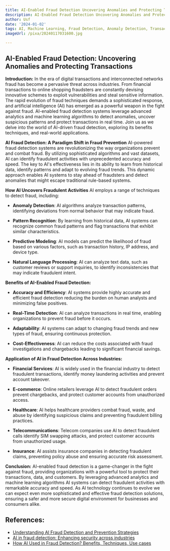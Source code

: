 ```yaml
---
title: AI-Enabled Fraud Detection Uncovering Anomalies and Protecting Transactions
description: AI-Enabled Fraud Detection Uncovering Anomalies and Protecting Transactions
author: Usf
date: '2024-01-02'
tags: AI, Machine Learning, Fraud Detection, Anomaly Detection, Transaction Protection
imageUrl: /pixa/20240117031600.jpg

---
```

## AI-Enabled Fraud Detection: Uncovering Anomalies and Protecting Transactions

**Introduction:**
In the era of  digital  transactions  and interconnected networks fraud has become a pervasive threat across industries. From financial transactions to online shopping fraudsters are constantly  devising innovative schemes to exploit vulnerabilities and steal sensitive information. The rapid evolution of fraud techniques demands a sophisticated response, and artificial intelligence (AI) has emerged as a powerful weapon in the fight  against fraud. AI-enabled fraud detection systems leverage advanced  analytics and machine learning algorithms to  detect anomalies, uncover suspicious patterns and protect transactions in real  time. Join us as we delve  into the world of AI-driven fraud detection, exploring its  benefits techniques, and real-world applications.

**AI Fraud Detection: A Paradigm Shift in  Fraud Prevention**
AI-powered fraud detection systems are revolutionizing the way organizations prevent and combat fraud. By utilizing sophisticated algorithms and vast datasets, AI can identify fraudulent  activities with unprecedented accuracy and  speed. The key to AI's effectiveness lies in  its ability to learn from historical data, identify patterns and adapt to evolving fraud trends. This dynamic  approach enables AI systems  to stay ahead of fraudsters and detect anomalies  that might escape traditional rule-based systems.

**How AI Uncovers Fraudulent Activities**
AI employs a range of techniques to detect fraud, including:

* **Anomaly  Detection**: AI algorithms analyze  transaction patterns, identifying deviations from normal behavior that may indicate  fraud.

* **Pattern Recognition**: By learning from historical data, AI systems can  recognize common fraud patterns and flag transactions that exhibit  similar characteristics.

* **Predictive Modeling**: AI models can predict the likelihood of fraud based on  various factors, such as transaction history, IP address, and  device type.

* **Natural Language Processing**: AI  can analyze text data, such as customer reviews or support inquiries, to identify inconsistencies that may indicate fraudulent intent.

**Benefits  of AI-Enabled Fraud Detection:**

* **Accuracy and Efficiency**: AI systems provide highly accurate and efficient fraud detection reducing the burden on human analysts and minimizing false positives.

* **Real-Time Detection**: AI can analyze transactions in real time, enabling organizations to prevent fraud before  it occurs.

* **Adaptability**: AI  systems can adapt to changing fraud  trends and new types of fraud, ensuring continuous protection.

* **Cost-Effectiveness**: AI can reduce the costs associated with fraud investigations  and chargebacks leading to significant financial savings.

**Application of AI in Fraud Detection Across Industries:**

* **Financial Services**:  AI  is widely used in the financial industry to detect fraudulent transactions, identify money laundering activities  and  prevent account takeover.

* **E-commerce**: Online retailers leverage AI to detect fraudulent orders prevent chargebacks, and  protect customer accounts from  unauthorized access.

* **Healthcare**: AI helps healthcare  providers  combat fraud, waste, and abuse by identifying suspicious claims and preventing fraudulent billing practices.

* **Telecommunications**: Telecom companies use AI  to detect fraudulent calls identify SIM swapping attacks, and protect customer accounts from unauthorized  usage.

* **Insurance**: AI assists insurance companies in detecting fraudulent claims, preventing policy abuse and ensuring accurate risk assessment.

**Conclusion:**
AI-enabled  fraud  detection is a game-changer in the fight against fraud, providing organizations with a powerful tool to  protect their transactions, data, and  customers. By leveraging advanced analytics and machine learning algorithms AI systems  can detect fraudulent activities with remarkable accuracy and  speed. As AI technology continues  to evolve  we can expect even more sophisticated  and effective  fraud detection solutions, ensuring a safer and  more  secure digital  environment for businesses and consumers alike.

## References:
- [Understanding AI Fraud Detection and Prevention Strategies](https://www.digitalocean.com/resources/article/ai-fraud-detection)
- [AI in fraud detection: Enhancing security across industries](https://www.leewayhertz.com/ai-in-fraud-detection/)
- [How AI Used in Fraud Detection? Benefits, Techniques, Use cases](https://www.knowledgehut.com/blog/data-science/ai-fraud-detection)
